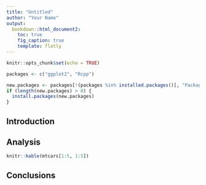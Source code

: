 ```yaml
---
title: "Untitled"
author: "Your Name"
output:
  bookdown::html_document2:
    toc: true
    fig_caption: true
    template: flatly
---
```


```r
knitr::opts_chunk$set(echo = TRUE)
```

```r
packages <- c("ggplot2", "Rcpp")

new.packages <- packages[!(packages %in% installed.packages()[, "Package"])]
if (length(new.packages) > 0) {
  install.packages(new.packages)
}
```


## Introduction

## Analysis

```r
knitr::kable(mtcars[1:5, 1:5])
```


## Conclusions
